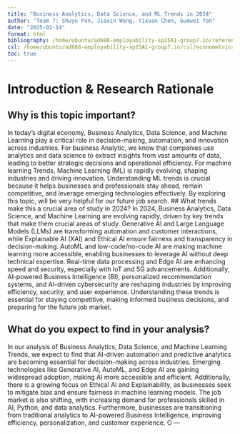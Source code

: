 ```yaml
---
title: "Business Analytics, Data Science, and ML Trends in 2024"
author: "Team 7: Shuyu Pan, Jiaxin Wang, Yixuan Chen, Guowei Yan"
date: "2025-02-14"
format: html
bibliography: /home/ubuntu/ad688-employability-sp25A1-group7.io/references.bib
csl: /home/ubuntu/ad688-employability-sp25A1-group7.io/csl/econometrica.csl
toc: true
---
```


# Introduction & Research Rationale
## Why is this topic important?
In today’s digital economy, Business Analytics, Data Science, and Machine Learning play a critical role in decision-making, automation, and innovation across industries. For business Analytic, we know that companies use analytics and data science to extract insights from vast amounts of data, leading to better strategic decisions and operational efficiency. For machine learning Trends, Machine Learning (ML) is rapidly evolving, shaping industries and driving innovation. Understanding ML trends is crucial because it helps businesses and professionals stay ahead, remain competitive, and leverage emerging technologies effectively. By exploring this topic, will be  very helpful for our future job search.
## What trends make this a crucial area of study in 2024?
In 2024, Business Analytics, Data Science, and Machine Learning are evolving rapidly, driven by key trends that make them crucial areas of study. Generative AI and
Large Language Models (LLMs) are transforming automation and customer interactions, while Explainable AI (XAI) and Ethical AI ensure fairness and transparency in decision-making.
AutoML and low-code/no-code AI are making machine learning more accessible, enabling businesses to leverage AI without deep technical expertise. Real-time data processing and Edge
AI are enhancing speed and security, especially with IoT and 5G advancements. Additionally, AI-powered Business Intelligence (BI), personalized recommendation systems, and AI-driven cybersecurity are reshaping industries by improving efficiency, security, and user experience. Understanding these trends is essential for staying competitive, making informed business 
 decisions, and preparing for the future job market. 

## What do you expect to find in your analysis?
In our analysis of Business Analytics, Data Science, and Machine Learning Trends, we expect to find that AI-driven automation and predictive analytics are becoming essential 
for decision-making across industries. Emerging technologies like Generative AI, AutoML, and Edge AI are gaining widespread adoption, making AI more accessible and efficient.
 Additionally, there is a growing focus on Ethical AI and Explainability, as businesses seek to mitigate bias and ensure fairness in machine learning models. The job market is 
 also shifting, with increasing demand for professionals skilled in AI, Python, and data analytics. Furthermore, businesses are transitioning from traditional analytics to AI-powered
 Business Intelligence, improving efficiency, personalization, and customer experience. O
---